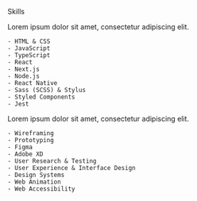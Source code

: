 
<HeadingTitle>Skills</HeadingTitle>

<div className="grid">
  <article>
    Lorem ipsum dolor sit amet, consectetur adipiscing elit.

    - HTML & CSS
    - JavaScript
    - TypeScript
    - React
    - Next.js
    - Node.js
    - React Native
    - Sass (SCSS) & Stylus
    - Styled Components
    - Jest

  </article>
  <article>
    Lorem ipsum dolor sit amet, consectetur adipiscing elit.

    - Wireframing
    - Prototyping
    - Figma
    - Adobe XD
    - User Research & Testing
    - User Experience & Interface Design
    - Design Systems
    - Web Animation
    - Web Accessibility

  </article>
</div>

